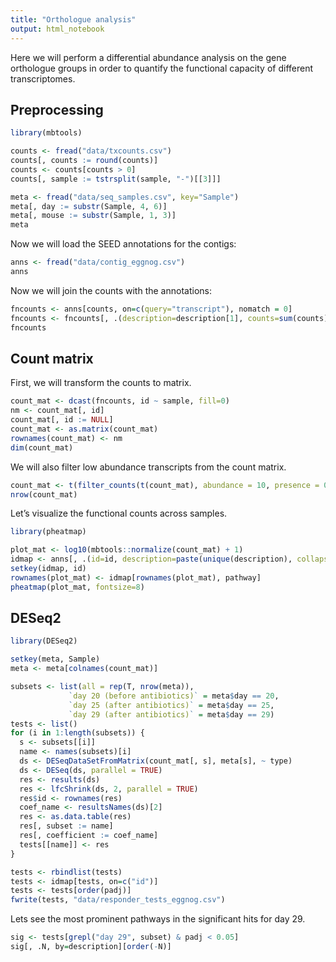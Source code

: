 ```yaml
---
title: "Orthologue analysis"
output: html_notebook
---
```


Here we will perform a differential abundance analysis on the gene orthologue groups in order to quantify the functional
capacity of different transcriptomes.

## Preprocessing

```r
library(mbtools)

counts <- fread("data/txcounts.csv")
counts[, counts := round(counts)]
counts <- counts[counts > 0]
counts[, sample := tstrsplit(sample, "-")[[3]]]

meta <- fread("data/seq_samples.csv", key="Sample")
meta[, day := substr(Sample, 4, 6)]
meta[, mouse := substr(Sample, 1, 3)]
meta
```

Now we will load the SEED annotations for the contigs:

```r
anns <- fread("data/contig_eggnog.csv")
anns
```

Now we will join the counts with the annotations:

```r
fncounts <- anns[counts, on=c(query="transcript"), nomatch = 0]
fncounts <- fncounts[, .(description=description[1], counts=sum(counts)), by=c("id", "sample")]
fncounts
```

## Count matrix

First, we will transform the counts to matrix.

```r
count_mat <- dcast(fncounts, id ~ sample, fill=0)
nm <- count_mat[, id]
count_mat[, id := NULL]
count_mat <- as.matrix(count_mat)
rownames(count_mat) <- nm
dim(count_mat)
```

We will also filter low abundance transcripts from the count matrix.

```r
count_mat <- t(filter_counts(t(count_mat), abundance = 10, presence = 0.5))
nrow(count_mat)
```

Let's visualize the functional counts across samples.

```r
library(pheatmap)

plot_mat <- log10(mbtools::normalize(count_mat) + 1)
idmap <- anns[, .(id=id, description=paste(unique(description), collapse=";"), pathway=pathway[1], group=group[1]), by="id"]
setkey(idmap, id)
rownames(plot_mat) <- idmap[rownames(plot_mat), pathway]
pheatmap(plot_mat, fontsize=8)
```

## DESeq2 

```r
library(DESeq2)

setkey(meta, Sample)
meta <- meta[colnames(count_mat)]

subsets <- list(all = rep(T, nrow(meta)),
             `day 20 (before antibiotics)` = meta$day == 20,
             `day 25 (after antibiotics)` = meta$day == 25,
             `day 29 (after antibiotics)` = meta$day == 29)
tests <- list()
for (i in 1:length(subsets)) {
  s <- subsets[[i]]
  name <- names(subsets)[i]
  ds <- DESeqDataSetFromMatrix(count_mat[, s], meta[s], ~ type)
  ds <- DESeq(ds, parallel = TRUE)
  res <- results(ds)
  res <- lfcShrink(ds, 2, parallel = TRUE)
  res$id <- rownames(res)
  coef_name <- resultsNames(ds)[2]
  res <- as.data.table(res)
  res[, subset := name]
  res[, coefficient := coef_name]
  tests[[name]] <- res
}

tests <- rbindlist(tests)
tests <- idmap[tests, on=c("id")]
tests <- tests[order(padj)]
fwrite(tests, "data/responder_tests_eggnog.csv")
```

Lets see the most prominent pathways in the significant hits for day 29.

```r
sig <- tests[grepl("day 29", subset) & padj < 0.05]
sig[, .N, by=description][order(-N)]
```